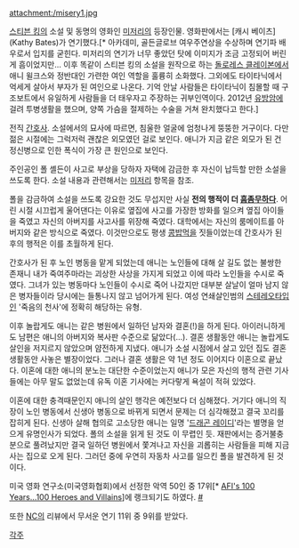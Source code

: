 attachment:/misery1.jpg

[[스티븐 킹]]의 소설 및 동명의 영화인 [[미저리]]의 등장인물. 영화판에서는 [캐시 베이츠](Kathy Bates)가 연기했다.[* 아카데미, 골든글로브 여우주연상을 수상하며 연기파 배우로서 입지를 굳힌다. 미저리의 연기가 너무 좋았던 탓에 이미지가 조금 고정되어 버린 게 흠이었지만... 이후 똑같이 스티븐 킹의 소설을 원작으로 하는 [[돌로레스 클레이본]]에서 애니 윌크스와 정반대인 가련한 여인 역할을 훌륭히 소화했다. 그외에도 타이타닉에서 억세게 살아서 부자가 된 여인으로 나온다. 기억 안날 사람들은 타이타닉이 침몰할 때 구조보트에서 유일하게 사람들을 더 태우자고 주장하는 귀부인역이다. 2012년 [[유방암]]에 걸려 투병생활을 했으며, 양쪽 가슴을 절제하는 수술을 거쳐 완치했다고 한다.]

전직 [[간호사]]. 소설에서의 묘사에 따르면, 침울한 얼굴에 엄청나게 뚱뚱한 거구이다. 다만 젊은 시절에는 그럭저럭 괜찮은 외모였던 걸로 보인다. 애니가 지금 같은 외모가 된 건 정신병으로 인한 폭식이 가장 큰 원인으로 보인다.

주인공인 폴 셸든이 사고로 부상을 당하자 자택에 감금한 후 자신이 납득할 만한 소설을 쓰도록 한다. 소설 내용과 관련해서는 [[미저리]] 항목을 참조.

폴을 감금하여 소설을 쓰도록 강요한 것도 무섭지만 사실 '''전의 행적이 더 [[흠좀무]]하다'''. 어린 시절 시끄럽게 울어댄다는 이유로 옆집에 사고를 가장한 방화를 일으켜 옆집 아이들을 죽였고 자신의 아버지를 사고사를 위장해 죽였다. 대학에서는 자신의 룸메이트를 아버지와 같은 방식으로 죽였다. 이것만으로도 평생 [[콩밥]]먹을 짓들이었는데 간호사가 된 후의 행적은 이를 초월하게 된다.

간호사가 된 후 노인 병동을 맡게 되었는데 애니는 노인들에 대해 살 길도 없는 불쌍한 존재니 내가 죽여주마라는 괴상한 사상을 가지게 되었고 이에 따라 노인들을 수시로 죽였다. 그녀가 있는 병동마다 노인들이 수시로 죽어 나갔지만 대부분 살날이 얼마 남지 않은 병자들이라 당시에는 들통나지 않고 넘어가게 된다. 여성 연쇄살인범의 [[스테레오타입]]인 '죽음의 천사'에 정확히 해당하는 유형.

이후 놀랍게도 애니는 같은 병원에서 일하던 남자와 결혼(!)을 하게 된다. 아이러니하게도 남편은 애니의 아버지와 복사판 수준으로 닮았다(...). 결혼 생활동안 애니는 놀랍게도 살인을 저지르지 않았으며 얌전하게 지냈다. 애니가 소설 시점에서 살고 있던 집도 결혼 생활동안 사놓은 별장이었다. 그러나 결혼 생활은 약 1년 정도 이어지다 이혼으로 끝났다. 이혼에 대한 애니의 분노는 대단한 수준이었는지 애니가 모은 자신의 행적 관련 기사들에는 아무 말도 없었는데 유독 이혼 기사에는 커다랗게 욕설이 적혀 있었다.

이혼에 대한 충격때문인지 애니의 살인 행각은 예전보다 더 심해졌다. 거기다 애니의 직장이 노인 병동에서 신생아 병동으로 바뀌게 되면서 문제는 더 심각해졌고 결국 꼬리를 잡히게 된다. 신생아 살해 협의로 고소당한 애니는 일명 '[[드래곤 레이디]]'라는 별명을 얻으게 유명인사가 되었다. 폴의 소설을 읽게 된 것도 이 무렵인 듯. 재판에서는 증거불충분으로 풀려났지만 결국 일하던 병원에서 쫓겨나고 자신을 괴롭히는 사람들을 피해 지금 사는 집으로 오게 된다. 그러던 중에 우연히 자동차 사고를 일으킨 폴을 발견하게 된 것이다.

미국 영화 연구소(미국영화협회)에서 선정한 악역 50인 중 17위[* [http://www.afi.com/100Years/handv.aspx AFI's 100 Years...100 Heroes and Villains]]에 랭크되기도 하였다. [http://impossibleproject.tistory.com/481 #]

또한 [[NC]]의 리뷰에서 무서운 연기 11위 중 9위를 받았다.

[[각주]]
